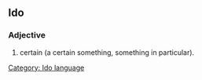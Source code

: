 ==Ido==
===Adjective===
# certain (a certain something, something in particular).
[[Category: Ido language]]